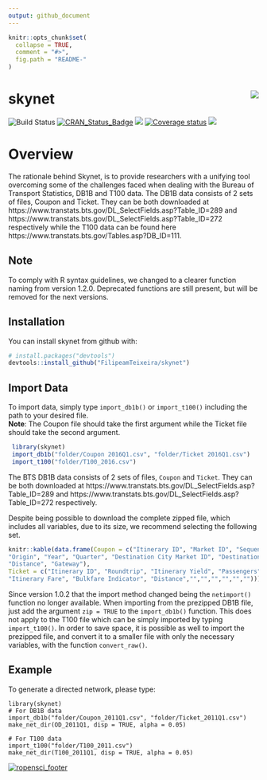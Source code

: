 ```yaml
---
output: github_document
---
```


<!-- README.md is generated from README.Rmd. Please edit that file -->

```r
knitr::opts_chunk$set(
  collapse = TRUE,
  comment = "#>",
  fig.path = "README-"
)
```

# skynet <img src="man/figures/logo.png" align="right" />

![Build Status](https://travis-ci.org/ropensci/skynet.svg?branch=master)
[![CRAN_Status_Badge](http://www.r-pkg.org/badges/version/skynet)](https://cran.r-project.org/package=skynet)
![](https://cranlogs.r-pkg.org/badges/skynet?color=brightgreen)
[![Coverage status](https://codecov.io/gh/FilipeamTeixeira/Skynet/branch/master/graph/badge.svg)](https://codecov.io/github/FilipeamTeixeira/Skynet?branch=master)
[![](https://badges.ropensci.org/214_status.svg)](https://github.com/ropensci/onboarding/issues/214)

# Overview

The rationale behind Skynet, is to provide researchers with a unifying tool overcoming some of the challenges faced when dealing with the Bureau of Transport Statistics, DB1B and T100 data. 
The DB1B data consists of 2 sets of files, Coupon and Ticket. They can be both downloaded at https://www.transtats.bts.gov/DL_SelectFields.asp?Table_ID=289 and https://www.transtats.bts.gov/DL_SelectFields.asp?Table_ID=272 respectively while the T100 data can be found here https://www.transtats.bts.gov/Tables.asp?DB_ID=111.

## Note

To comply with R syntax guidelines, we changed to a clearer function naming from version 1.2.0. Deprecated functions are still present, but will be removed for the next versions.

## Installation

You can install skynet from github with:

```r
# install.packages("devtools")
devtools::install_github("FilipeamTeixeira/skynet")
```

## Import Data

To import data, simply type `import_db1b()` or `import_t100()` including the path to your desired file.  
**Note**: The Coupon file should take the first argument while the Ticket file should take the second argument.
    
```r
 library(skynet)
 import_db1b("folder/Coupon 2016Q1.csv", "folder/Ticket 2016Q1.csv")
 import_t100("folder/T100_2016.csv")
```

The BTS DB1B data consists of 2 sets of files, `Coupon` and `Ticket`.
They can be both downloaded at https://www.transtats.bts.gov/DL_SelectFields.asp?Table_ID=289 and https://www.transtats.bts.gov/DL_SelectFields.asp?Table_ID=272 respectively.

Despite being possible to download the complete zipped file, which includes all variables, due to its size, we recommend selecting the following set. 


```r
knitr::kable(data.frame(Coupon = c("Itinerary ID", "Market ID", "Sequence Number", "Origin City Market ID",  
"Origin", "Year", "Quarter", "Destination City Market ID", "Destination", "Trip Break", "Operating Carrier", 
"Distance", "Gateway"),
Ticket = c("Itinerary ID", "Roundtrip", "Itinerary Yield", "Passengers",
"Itinerary Fare", "Bulkfare Indicator", "Distance","","","","","","")))
```

Since version 1.0.2 that the import method changed being the `netimport()` function no longer available.
When importing from the prezipped DB1B file, just add the argument `zip = TRUE` to the `import_db1b()` function. This does not apply to the T100 file which can be simply imported by typing `import_t100()`.
In order to save space, it is possible as well to import the prezipped file, and convert it to a smaller file with only the necessary variables, with the function `convert_raw()`. 


## Example

To generate a directed network, please type:

    library(skynet)
    # For DB1B data
    import_db1b("folder/Coupon_2011Q1.csv", "folder/Ticket_2011Q1.csv")
    make_net_dir(OD_2011Q1, disp = TRUE, alpha = 0.05)

    # For T100 data
    import_t100("folder/T100_2011.csv")
    make_net_dir(T100_2011Q1, disp = TRUE, alpha = 0.05)


[![ropensci_footer](https://ropensci.org/public_images/ropensci_footer.png)](https://ropensci.org)

